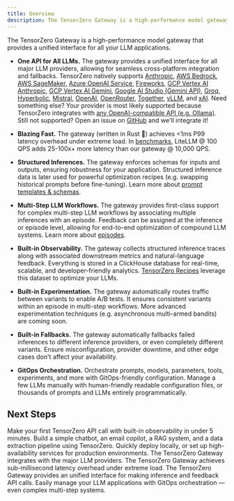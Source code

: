 ```yaml
---
title: Overview
description: The TensorZero Gateway is a high-performance model gateway that provides a unified interface for all your LLM applications.
---
```


The TensorZero Gateway is a high-performance model gateway that provides a unified interface for all your LLM applications.

- **One API for All LLMs.**
  The gateway provides a unified interface for all major LLM providers, allowing for seamless cross-platform integration and fallbacks.
  TensorZero natively supports
  [Anthropic](/gateway/guides/providers/anthropic/),
  [AWS Bedrock](/gateway/guides/providers/aws-bedrock/),
  [AWS SageMaker](/gateway/guides/providers/aws-sagemaker/),
  [Azure OpenAI Service](/gateway/guides/providers/azure/),
  [Fireworks](/gateway/guides/providers/fireworks/),
  [GCP Vertex AI Anthropic](/gateway/guides/providers/gcp-vertex-ai-anthropic/),
  [GCP Vertex AI Gemini](/gateway/guides/providers/gcp-vertex-ai-gemini/),
  [Google AI Studio (Gemini API)](/gateway/guides/providers/google-ai-studio-gemini/),
  [Groq](/gateway/guides/providers/groq/),
  [Hyperbolic](/gateway/guides/providers/hyperbolic/),
  [Mistral](/gateway/guides/providers/mistral/),
  [OpenAI](/gateway/guides/providers/openai/),
  [OpenRouter](/gateway/guides/providers/openrouter/),
  [Together](/gateway/guides/providers/together/),
  [vLLM](/gateway/guides/providers/vllm/), and
  [xAI](/gateway/guides/providers/xai/).
  Need something else?
  Your provider is most likely supported because TensorZero integrates with [any OpenAI-compatible API (e.g. Ollama)](/gateway/guides/providers/openai-compatible/).
  Still not supported?
  Open an issue on [GitHub](https://github.com/tensorzero/tensorzero/issues) and we'll integrate it!

- **Blazing Fast.**
  The gateway (written in Rust 🦀) achieves &lt;1ms P99 latency overhead under extreme load.
  In [benchmarks](/gateway/benchmarks/), LiteLLM @ 100 QPS adds 25-100x+ more latency than our gateway @ 10,000 QPS.

- **Structured Inferences.**
  The gateway enforces schemas for inputs and outputs, ensuring robustness for your application.
  Structured inference data is later used for powerful optimization recipes (e.g. swapping historical prompts before fine-tuning).
  Learn more about [prompt templates & schemas](/gateway/guides/prompt-templates-schemas/).

- **Multi-Step LLM Workflows.**
  The gateway provides first-class support for complex multi-step LLM workflows by associating multiple inferences with an episode.
  Feedback can be assigned at the inference or episode level, allowing for end-to-end optimization of compound LLM systems.
  Learn more about [episodes](/gateway/guides/episodes/).

- **Built-in Observability.**
  The gateway collects structured inference traces along with associated downstream metrics and natural-language feedback.
  Everything is stored in a ClickHouse database for real-time, scalable, and developer-friendly analytics.
  [TensorZero Recipes](/recipes/) leverage this dataset to optimize your LLMs.

- **Built-in Experimentation.**
  The gateway automatically routes traffic between variants to enable A/B tests.
  It ensures consistent variants within an episode in multi-step workflows.
  More advanced experimentation techniques (e.g. asynchronous multi-armed bandits) are coming soon.

- **Built-in Fallbacks.**
  The gateway automatically fallbacks failed inferences to different inference providers, or even completely different variants.
  Ensure misconfiguration, provider downtime, and other edge cases don't affect your availability.

- **GitOps Orchestration.**
  Orchestrate prompts, models, parameters, tools, experiments, and more with GitOps-friendly configuration.
  Manage a few LLMs manually with human-friendly readable configuration files, or thousands of prompts and LLMs entirely programmatically.

## Next Steps

<Columns cols={2}>
  <Card title="Quickstart" href="/quickstart/">
    Make your first TensorZero API call with built-in observability in under 5
    minutes.
  </Card>
  <Card title="Tutorial" href="/gateway/tutorial/">
    Build a simple chatbot, an email copilot, a RAG system, and a data
    extraction pipeline using TensorZero.
  </Card>
  <Card title="Deployment" href="/gateway/deployment/">
    Quickly deploy locally, or set up high-availability services for production
    environments.
  </Card>
  <Card title="Integrations" href="/gateway/integrations/">
    The TensorZero Gateway integrates with the major LLM providers.
  </Card>
  <Card title="Benchmarks" href="/gateway/benchmarks/">
    The TensorZero Gateway achieves sub-millisecond latency overhead under
    extreme load.
  </Card>
  <Card title="API Reference" href="/gateway/api-reference/inference/">
    The TensorZero Gateway provides an unified interface for making inference
    and feedback API calls.
  </Card>
  <Card
    title="Configuration Reference"
    href="/gateway/configuration-reference/"
  >
    Easily manage your LLM applications with GitOps orchestration — even complex
    multi-step systems.
  </Card>
</Columns>
